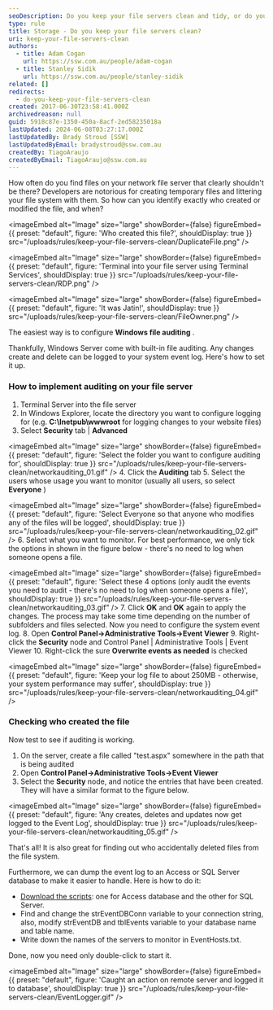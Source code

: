 ```yaml
---
seoDescription: Do you keep your file servers clean and tidy, or do you often find unnecessary files cluttering up your storage space?
type: rule
title: Storage - Do you keep your file servers clean?
uri: keep-your-file-servers-clean
authors:
  - title: Adam Cogan
    url: https://ssw.com.au/people/adam-cogan
  - title: Stanley Sidik
    url: https://ssw.com.au/people/stanley-sidik
related: []
redirects:
  - do-you-keep-your-file-servers-clean
created: 2017-06-30T23:58:41.000Z
archivedreason: null
guid: 5918c87e-1350-450a-8acf-2ed58235018a
lastUpdated: 2024-06-08T03:27:17.000Z
lastUpdatedBy: Brady Stroud [SSW]
lastUpdatedByEmail: bradystroud@ssw.com.au
createdBy: TiagoAraujo
createdByEmail: TiagoAraujo@ssw.com.au
---
```


How often do you find files on your network file server that clearly shouldn't be there? Developers are notorious for creating temporary files and littering your file system with them. So how can you identify exactly who created or modified the file, and when?

<imageEmbed
  alt="Image"
  size="large"
  showBorder={false}
  figureEmbed={{
    preset: "default",
    figure: 'Who created this file?',
    shouldDisplay: true
  }}
  src="/uploads/rules/keep-your-file-servers-clean/DuplicateFile.png"
/>


<imageEmbed
  alt="Image"
  size="large"
  showBorder={false}
  figureEmbed={{
    preset: "default",
    figure: 'Terminal into your file server using Terminal Services',
    shouldDisplay: true
  }}
  src="/uploads/rules/keep-your-file-servers-clean/RDP.png"
/>


<imageEmbed
  alt="Image"
  size="large"
  showBorder={false}
  figureEmbed={{
    preset: "default",
    figure: 'It was Jatin!',
    shouldDisplay: true
  }}
  src="/uploads/rules/keep-your-file-servers-clean/FileOwner.png"
/>

The easiest way is to configure **Windows file auditing** .

Thankfully, Windows Server come with built-in file auditing. Any changes create and delete can be logged to your system event log. Here's how to set it up.

### How to implement auditing on your file server

1. Terminal Server into the file server
2. In Windows Explorer, locate the directory you want to configure logging for (e.g. **C:\Inetpub\wwwroot** for logging changes to your website files)
3. Select **Security** tab | **Advanced**
   
<imageEmbed
  alt="Image"
  size="large"
  showBorder={false}
  figureEmbed={{
    preset: "default",
    figure: 'Select the folder you want to configure auditing for',
    shouldDisplay: true
  }}
  src="/uploads/rules/keep-your-file-servers-clean/networkauditing_01.gif"
/>
4. Click the **Auditing** tab
5. Select the users whose usage you want to monitor (usually all users, so select **Everyone** )
   
<imageEmbed
  alt="Image"
  size="large"
  showBorder={false}
  figureEmbed={{
    preset: "default",
    figure: 'Select Everyone so that anyone who modifies any of the files will be logged',
    shouldDisplay: true
  }}
  src="/uploads/rules/keep-your-file-servers-clean/networkauditing_02.gif"
/>
6. Select what you want to monitor. For best performance, we only tick the options in shown in the figure below - there's no need to log when someone opens a file.
   
<imageEmbed
  alt="Image"
  size="large"
  showBorder={false}
  figureEmbed={{
    preset: "default",
    figure: 'Select these 4 options (only audit the events you need to audit - there\'s no need to log when someone opens a file)',
    shouldDisplay: true
  }}
  src="/uploads/rules/keep-your-file-servers-clean/networkauditing_03.gif"
/>
7. Click **OK** and **OK** again to apply the changes. The process may take some time depending on the number of subfolders and files selected.
   Now you need to configure the system event log.
8. Open **Control Panel-&gt;Administrative Tools-&gt;Event Viewer**
9. Right-click the **Security** node and Control Panel | Administrative Tools | Event Viewer
10. Right-click the sure **Overwrite events as needed** is checked
    
<imageEmbed
  alt="Image"
  size="large"
  showBorder={false}
  figureEmbed={{
    preset: "default",
    figure: 'Keep your log file to about 250MB - otherwise, your system performance may suffer',
    shouldDisplay: true
  }}
  src="/uploads/rules/keep-your-file-servers-clean/networkauditing_04.gif"
/>

### Checking who created the file

Now test to see if auditing is working.

1. On the server, create a file called "test.aspx" somewhere in the path that is being audited
2. Open **Control Panel-&gt;Administrative Tools-&gt;Event Viewer**
3. Select the **Security** node, and notice the entries that have been created. They will have a similar format to the figure below.
   
<imageEmbed
  alt="Image"
  size="large"
  showBorder={false}
  figureEmbed={{
    preset: "default",
    figure: 'Any creates, deletes and updates now get logged to the Event Log',
    shouldDisplay: true
  }}
  src="/uploads/rules/keep-your-file-servers-clean/networkauditing_05.gif"
/>

That's all! It is also great for finding out who accidentally deleted files from the file system.

Furthermore, we can dump the event log to an Access or SQL Server database to make it easier to handle. Here is how to do it:

- [Download the scripts](https://github.com/SSWConsulting/SSW.Rules.Content/raw/main/rules/keep-your-file-servers-clean/DumpEventLog2Db.zip): one for Access database and the other for SQL Server.
- Find and change the strEventDBConn variable to your connection string, also, modify strEventDB and tblEvents variable to your database name and table name.
- Write down the names of the servers to monitor in EventHosts.txt.

Done, now you need only double-click to start it.


<imageEmbed
  alt="Image"
  size="large"
  showBorder={false}
  figureEmbed={{
    preset: "default",
    figure: 'Caught an action on remote server and logged it to database',
    shouldDisplay: true
  }}
  src="/uploads/rules/keep-your-file-servers-clean/EventLogger.gif"
/>
